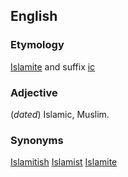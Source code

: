 ==English==

===Etymology===
[[Islamite]] and suffix [[ic]]

===Adjective===
(''dated'') Islamic, Muslim.

===Synonyms===
[[Islamitish]]
[[Islamist]]
[[Islamite]]
